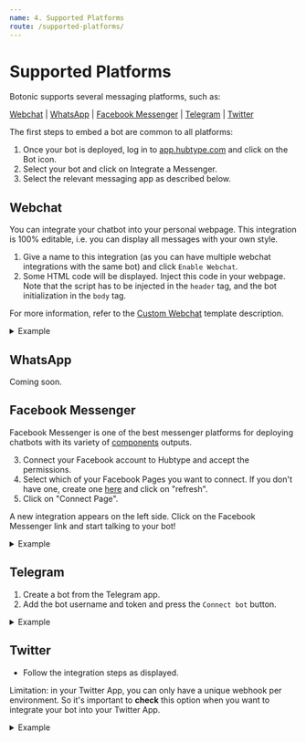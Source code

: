 ```yaml
---
name: 4. Supported Platforms
route: /supported-platforms/
---
```






#  Supported Platforms

Botonic supports several messaging platforms, such as:

[Webchat](#webchat) | [WhatsApp](#whatsapp)  | [Facebook Messenger](#facebook-messenger) | [Telegram](#telegram) | [Twitter](#twitter) 

The first steps to embed a bot are common to all platforms:

1. Once your bot is deployed, log in to [app.hubtype.com](https://app.hubtype.com/) and click on the Bot icon.
2. Select your bot and click on Integrate a Messenger.
3. Select the relevant messaging app as described below.

## Webchat

You can integrate your chatbot into your personal webpage. This integration is 100% editable, i.e. you can display all messages with your own style.

1. Give a name to this integration (as you can have multiple webchat integrations with the same bot) and click `Enable Webchat`.
2. Some HTML code will be displayed. Inject this code in your webpage. Note that the script has to be injected in the `header` tag, and the bot initialization in the `body` tag.

For more information, refer to the [Custom Webchat](/templates/template-custom-webchat) template description.

<details>
<summary>Example</summary>


<img
	src="https://botonic-doc-static.netlify.com/images/webchat_channel.png"
	style={{ display: 'block', margin: 'auto', maxWidth: '100%' }}
/>  

</details>

## WhatsApp

Coming soon.

## Facebook Messenger

Facebook Messenger is one of the best messenger platforms for deploying chatbots with its variety of [components](/concepts/components) outputs.

3. Connect your Facebook account to Hubtype and accept the permissions.
5. Select which of your Facebook Pages you want to connect. If you don't have one, create one [here](https://www.facebook.com/pages/create/) and click on "refresh".
6. Click on "Connect Page".

A new integration appears on the left side. Click on the Facebook Messenger link and start talking to your bot!

<details>
<summary>Example</summary>
<img
	src="https://botonic-doc-static.netlify.com/images/fb_channel.png"
	style={{ display: 'block', margin: 'auto', maxWidth: '100%' }}
/>

</details>

## Telegram

1. Create a bot from the Telegram app.
2. Add the bot username and token and press the `Connect bot` button.

<details>
<summary>Example</summary>

<img
	src="https://botonic-doc-static.netlify.com/images/tg_channel.png"
	style={{ display: 'block', margin: 'auto', maxWidth: '100%' }}
/>
</details>

## Twitter

- Follow the integration steps as displayed.

Limitation: in your Twitter App, you can only have a unique webhook per environment. So it's important to **check** this option when you want to integrate your bot into your Twitter App.

<details>
<summary>Example</summary>
<img
	src="https://botonic-doc-static.netlify.com/images/twitter_channel.png"
	style={{ display: 'block', margin: 'auto', maxWidth: '100%' }}
/>
</details>